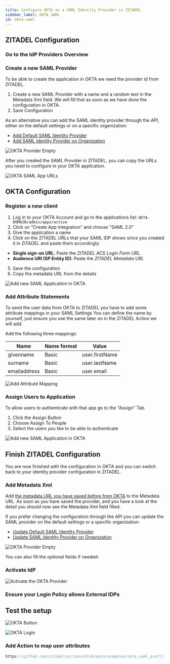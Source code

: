 ```yaml
---
title: Configure OKTA as a SAML Identity Provider in ZITADEL
sidebar_label: OKTA SAML
id: okta-saml
---
```



<Intro provider="OKTA"/>

## ZITADEL Configuration

### Go to the IdP Providers Overview

<IDPsOverview templates="SAML"/>

### Create a new SAML Provider

To be able to create the application in OKTA we need the provider id from ZITADEL.
1. Create a new SAML Provider with a name and a random text in the Metadata Xml field.
We will fill that as soon as we have done the configuration in OKTA.
2. Save Configuration

As an alternative you can add the SAML identity provider through the API, either on the default settings or on a specific organization:
- [Add Default SAML Identity Provider](/docs/reference/deprecated#tag/admin-service/POST/admin/v1/idps/samlr)
- [Add SAML Identity Provider on Organization](/docs/reference/deprecated#tag/identity-providers/POST/management/v1/idps/saml)

![OKTA Provider Empty](/img/guides/zitadel_okta_saml_provider_empty.png)

After you created the SAML Provider in ZITADEL, you can copy the URLs you need to configure in your OKTA application.

![OKTA SAML App URLs](/img/guides/zitadel_okta_saml_provider_urls.png)

## OKTA Configuration

### Register a new client

1. Log in to your OKTA Account and go to the applications list: `OKTA-DOMAIN/admin/apps/active`
2. Click on "Create App Integration" and choose "SAML 2.0"
3. Give the application a name
4. Click on the ZITADEL URLs that your SAML IDP shows since you created it in ZITADEL and paste them accordingly:
- **Single sign-on URL**: Paste the *ZITADEL ACS Login Form URL*.
- **Audience URI (SP Entity ID)**: Paste the *ZITADEL Metadata URL*
5. Save the configuration
6. Copy the metadata URL from the details

![Add new SAML Application in OKTA](/img/guides/okta_add_saml_app.png)

### Add Attribute Statements

To send the user data from OKTA to ZITADEL you have to add some attribute mappings in your SAML Settings
You can define the name by yourself, just ensure you use the same later on in the ZITADEL Action we will add.

Add the following three mappings:

| Name         | Name format | Value          |
| ------------ | ----------- |--------------- |
| givenname    | Basic       | user.firstName |
| surname      | Basic       | user.lastName  |
| emailaddress | Basic       | user.email     |

![Add Attribute Mapping ](/img/guides/okta_saml_attribute_mapping.png)

### Assign Users to Application

To allow users to authenticate with that app go to the "Assign" Tab.
1. Click the Assign Button
2. Choose Assign To People
3. Select the users you like to be able to authenticate

![Add new SAML Application in OKTA](/img/guides/okta_assign_user_to_app.png)

## Finish ZITADEL Configuration

You are now finished with the configuration in OKTA and you can switch back to your identity provider configuration in ZITADEL.

### Add Metadata Xml

Add [the metadata URL you have saved before from OKTA](#register-a-new-client) to the Metadata URL.
As soon as you have saved the provider, and you have a look at the detail you should now see the Metadata Xml field filled.

If you prefer changing the configuration through the API you can update the SAML provider on the default settings or a specific organization:
- [Update Default SAML Identity Provider](/docs/reference/deprecated#tag/identity-providers/PUT/admin/v1/idps/saml/{id}r)
- [Update SAML Identity Provider on Organization](/docs/reference/deprecated#tag/identity-providers/PUT/management/v1/idps/saml/{id})

![OKTA Provider Empty](/img/guides/zitadel_okta_saml_provider_filled.png)

You can also fill the optional fields if needed:

<GeneralConfigDescription provider_account="OKTA account" />

### Activate IdP

<Activate/>

![Activate the OKTA Provider](/img/guides/zitadel_activate_okta_saml.png)

### Ensure your Login Policy allows External IDPs

<CustomLoginPolicy/>

## Test the setup

<TestSetup loginscreen="your OKTA login"/>

![OKTA Button](/img/guides/zitadel_login_okta.png)

![OKTA Login](/img/guides/okta_login.png)

### Add Action to map user attributes

<PrefillAction fields="username, firstname, lastname, email and email verified" provider="OKTA"/>

```js reference
https://github.com/zitadel/actions/blob/main/examples/okta_saml_prefil_register_form.js
```

